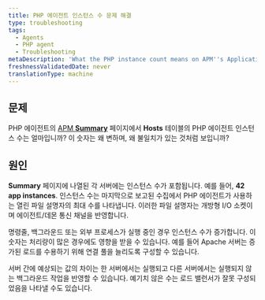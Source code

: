 ```yaml
---
title: PHP 에이전트 인스턴스 수 문제 해결
type: troubleshooting
tags:
  - Agents
  - PHP agent
  - Troubleshooting
metaDescription: 'What the PHP instance count means on APM''s Applications Summary page, and why it may seem different than expected.'
freshnessValidatedDate: never
translationType: machine
---
```


## 문제

PHP 에이전트의 [APM <DNT>**Summary**</DNT>](/docs/apm/applications-menu/monitoring/apm-overview-dashboard) 페이지에서 <DNT>**Hosts**</DNT> 테이블의 PHP 에이전트 인스턴스 수는 얼마입니까? 이 숫자는 왜 변하며, 왜 불일치가 있는 것처럼 보입니까?

## 원인

<DNT>**Summary**</DNT> 페이지에 나열된 각 서버에는 인스턴스 수가 포함됩니다. 예를 들어, <DNT>**42 app instances**</DNT>. 인스턴스 수는 마지막으로 보고된 수집에서 PHP 에이전트가 사용하는 열린 파일 설명자의 최대 수를 나타냅니다. 이러한 파일 설명자는 개방형 I/O 소켓이며 에이전트/데몬 통신 채널을 반영합니다.

명령줄, 백그라운드 또는 외부 프로세스가 실행 중인 경우 인스턴스 수가 증가합니다. 이 숫자는 처리량이 많은 경우에도 영향을 받을 수 있습니다. 예를 들어 Apache 서버는 증가된 로드를 수용하기 위해 연결 풀을 늘리도록 구성할 수 있습니다.

서버 간에 예상되는 값의 차이는 한 서버에서는 실행되고 다른 서버에서는 실행되지 않는 백그라운드 작업을 반영할 수 있습니다. 예기치 않은 수는 로드 밸런서가 잘못 구성되었음을 나타낼 수도 있습니다.